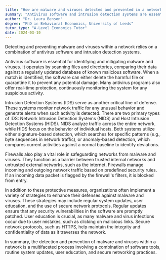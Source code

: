 ```yaml
---
title: "How are malware and viruses detected and prevented in a network?"
summary: "Antivirus software and intrusion detection systems are essential tools for detecting and preventing malware and viruses within a network."
author: "Dr. Laura Benson"
degree: "PhD in Behavioral Economics, University of Leeds"
tutor_type: "A-Level Economics Tutor"
date: 2024-03-10
---
```


Detecting and preventing malware and viruses within a network relies on a combination of antivirus software and intrusion detection systems. 

Antivirus software is essential for identifying and mitigating malware and viruses. It operates by scanning files and directories, comparing their data against a regularly updated database of known malicious software. When a match is identified, the software can either delete the harmful file or quarantine it to prevent any potential damage. Many antivirus programs also offer real-time protection, continuously monitoring the system for any suspicious activity.

Intrusion Detection Systems (IDS) serve as another critical line of defense. These systems monitor network traffic for any unusual behavior and generate alerts when such activity is detected. There are two primary types of IDS: Network Intrusion Detection Systems (NIDS) and Host Intrusion Detection Systems (HIDS). NIDS analyze traffic across the entire network, while HIDS focus on the behavior of individual hosts. Both systems utilize either signature-based detection, which searches for specific patterns (e.g., byte sequences in network traffic), or anomaly-based detection, which compares current activities against a normal baseline to identify deviations.

Firewalls also play a vital role in safeguarding networks from malware and viruses. They function as a barrier between trusted internal networks and untrusted external networks, such as the internet. Firewalls manage incoming and outgoing network traffic based on predefined security rules. If an incoming data packet is flagged by the firewall's filters, it is blocked from entry.

In addition to these protective measures, organizations often implement a variety of strategies to enhance their defenses against malware and viruses. These strategies may include regular system updates, user education, and the use of secure network protocols. Regular updates ensure that any security vulnerabilities in the software are promptly patched. User education is crucial, as many malware and virus infections occur due to user mistakes, such as clicking on malicious links. Secure network protocols, such as HTTPS, help maintain the integrity and confidentiality of data as it traverses the network.

In summary, the detection and prevention of malware and viruses within a network is a multifaceted process involving a combination of software tools, routine system updates, user education, and secure networking practices.
    
